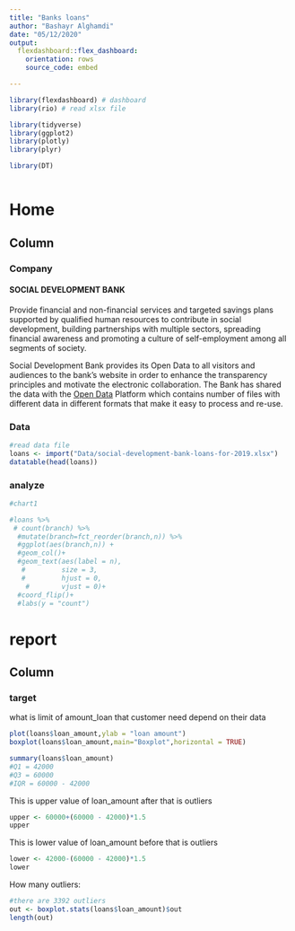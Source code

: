 ```yaml
---
title: "Banks loans"
author: "Bashayr Alghamdi"
date: "05/12/2020"
output:   
  flexdashboard::flex_dashboard:
    orientation: rows
    source_code: embed

---
```


```r
library(flexdashboard) # dashboard
library(rio) # read xlsx file

library(tidyverse)
library(ggplot2)
library(plotly)
library(plyr)

library(DT)



```

Home
=======================================================================
Column {.tabset}
-----------------------------------------------------------------------

### Company 

#### SOCIAL DEVELOPMENT BANK 

    
Provide financial and non-financial services and targeted savings plans supported by   qualified human resources to contribute in social development, building partnerships with
multiple sectors, spreading financial awareness and promoting a culture of   self-employment among all segments of society.

Social Development Bank provides its Open Data to all visitors and audiences to the bank’s website in order to enhance the transparency principles and motivate the electronic collaboration. The Bank has shared the data with the [Open Data](https://www.data.gov.sa/Data/en/organization/social_development_bank) Platform which contains number of files with different data in different formats that make it easy to process and re-use.


### Data

```r
#read data file 
loans <- import("Data/social-development-bank-loans-for-2019.xlsx")
datatable(head(loans))

```



### analyze


```r
#chart1
```



```r
#loans %>% 
 # count(branch) %>% 
  #mutate(branch=fct_reorder(branch,n)) %>% 
  #ggplot(aes(branch,n)) +
  #geom_col()+
  #geom_text(aes(label = n),
   #         size = 3,
   #         hjust = 0,
    #        vjust = 0)+
  #coord_flip()+
  #labs(y = "count")
```


report 
=======================================================================

Column {.tabset}
-----------------------------------------------------------------------

### target

  
what is limit of amount_loan that customer need depend on their data

```r

plot(loans$loan_amount,ylab = "loan amount")
boxplot(loans$loan_amount,main="Boxplot",horizontal = TRUE)

summary(loans$loan_amount)
#Q1 = 42000
#Q3 = 60000
#IQR = 60000 - 42000
```

This is upper value of loan_amount after that is outliers
```r
upper <- 60000+(60000 - 42000)*1.5 
upper
```
This is lower value of loan_amount before that is outliers

```r
lower <- 42000-(60000 - 42000)*1.5 
lower
```
How many outliers:
```r
#there are 3392 outliers
out <- boxplot.stats(loans$loan_amount)$out
length(out)
```




